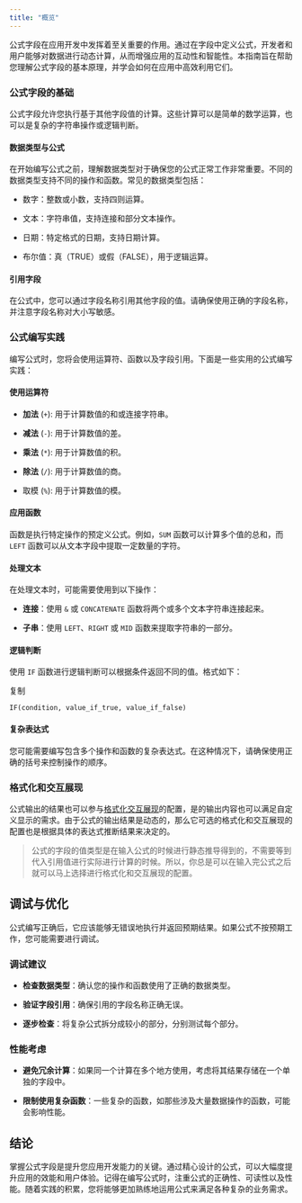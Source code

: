 ```yaml
---
title: "概览"
---
```






公式字段在应用开发中发挥着至关重要的作用。通过在字段中定义公式，开发者和用户能够对数据进行动态计算，从而增强应用的互动性和智能性。本指南旨在帮助您理解公式字段的基本原理，并学会如何在应用中高效利用它们。

### 公式字段的基础

公式字段允许您执行基于其他字段值的计算。这些计算可以是简单的数学运算，也可以是复杂的字符串操作或逻辑判断。

#### 数据类型与公式

在开始编写公式之前，理解数据类型对于确保您的公式正常工作非常重要。不同的数据类型支持不同的操作和函数。常见的数据类型包括：

* 数字：整数或小数，支持四则运算。

* 文本：字符串值，支持连接和部分文本操作。

* 日期：特定格式的日期，支持日期计算。

* 布尔值：真（TRUE）或假（FALSE），用于逻辑运算。

#### 引用字段

在公式中，您可以通过字段名称引用其他字段的值。请确保使用正确的字段名称，并注意字段名称对大小写敏感。

### 公式编写实践

编写公式时，您将会使用运算符、函数以及字段引用。下面是一些实用的公式编写实践：

#### 使用运算符

* **加法** (`+`): 用于计算数值的和或连接字符串。

* **减法** (`-`): 用于计算数值的差。

* **乘法** (`*`): 用于计算数值的积。

* **除法** (`/`): 用于计算数值的商。

* 取模 (`%`): 用于计算数值的模。

#### 应用函数

函数是执行特定操作的预定义公式。例如，`SUM` 函数可以计算多个值的总和，而 `LEFT` 函数可以从文本字段中提取一定数量的字符。

#### 处理文本

在处理文本时，可能需要使用到以下操作：

* **连接**：使用 `&` 或 `CONCATENATE` 函数将两个或多个文本字符串连接起来。

* **子串**：使用 `LEFT`、`RIGHT` 或 `MID` 函数来提取字符串的一部分。

#### 逻辑判断

使用 `IF` 函数进行逻辑判断可以根据条件返回不同的值。格式如下：

复制

```
IF(condition, value_if_true, value_if_false)
```

#### 复杂表达式

您可能需要编写包含多个操作和函数的复杂表达式。在这种情况下，请确保使用正确的括号来控制操作的顺序。

### 格式化和交互展现

公式输出的结果也可以参与[格式化](/ji-ben-gong-neng/zi-duan/tong-yong/ge-shi-hua)[交互展现](/ji-ben-gong-neng/zi-duan/tong-yong/jiao-hu-zhan-xian)的配置，是的输出内容也可以满足自定义显示的需求。由于公式的输出结果是动态的，那么它可选的格式化和交互展现的配置也是根据具体的表达式推断结果来决定的。

> 公式的字段的值类型是在输入公式的时候进行静态推导得到的，不需要等到代入引用值进行实际进行计算的时候。所以，你总是可以在输入完公式之后就可以马上选择进行格式化和交互展现的配置。

## 调试与优化

公式编写正确后，它应该能够无错误地执行并返回预期结果。如果公式不按预期工作，您可能需要进行调试。

### 调试建议

* **检查数据类型**：确认您的操作和函数使用了正确的数据类型。

* **验证字段引用**：确保引用的字段名称正确无误。

* **逐步检查**：将复杂公式拆分成较小的部分，分别测试每个部分。

### 性能考虑

* **避免冗余计算**：如果同一个计算在多个地方使用，考虑将其结果存储在一个单独的字段中。

* **限制使用复杂函数**：一些复杂的函数，如那些涉及大量数据操作的函数，可能会影响性能。

## 结论

掌握公式字段是提升您应用开发能力的关键。通过精心设计的公式，可以大幅度提升应用的效能和用户体验。记得在编写公式时，注重公式的正确性、可读性以及性能。随着实践的积累，您将能够更加熟练地运用公式来满足各种复杂的业务需求。

